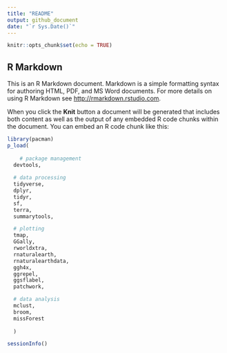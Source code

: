 ```yaml
---
title: "README"
output: github_document
date: "`r Sys.Date()`"
---
```


```r
knitr::opts_chunk$set(echo = TRUE)
```

## R Markdown

This is an R Markdown document. Markdown is a simple formatting syntax for authoring HTML, PDF, and MS Word documents. For more details on using R Markdown see <http://rmarkdown.rstudio.com>.

When you click the **Knit** button a document will be generated that includes both content as well as the output of any embedded R code chunks within the document. You can embed an R code chunk like this:

```r

library(pacman)
p_load(
  
    # package management
  devtools, 
  
  # data processing
  tidyverse,
  dplyr, 
  tidyr, 
  sf, 
  terra,
  summarytools, 

  # plotting
  tmap,
  GGally, 
  rworldxtra,
  rnaturalearth,
  rnaturalearthdata,
  ggh4x,
  ggrepel, 
  ggsflabel, 
  patchwork, 

  # data analysis
  mclust,
  broom, 
  missForest
  
  )

sessionInfo()

```


```r

```

